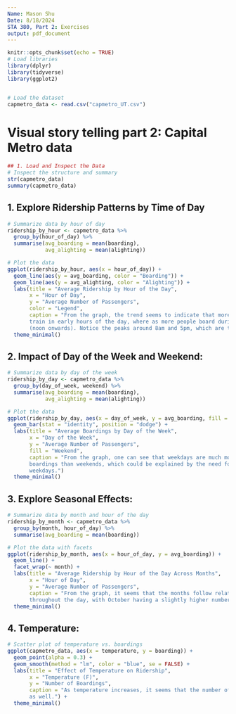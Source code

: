 ```yaml
---
Name: Mason Shu
Date: 8/18/2024
STA 380, Part 2: Exercises
output: pdf_document
---
```


```r
knitr::opts_chunk$set(echo = TRUE)
# Load libraries
library(dplyr)
library(tidyverse)
library(ggplot2)


# Load the dataset
capmetro_data <- read.csv("capmetro_UT.csv")

```

# Visual story telling part 2: Capital Metro data

```r
## 1. Load and Inspect the Data
# Inspect the structure and summary
str(capmetro_data)
summary(capmetro_data)

```
## 1. Explore Ridership Patterns by Time of Day
```r
# Summarize data by hour of day
ridership_by_hour <- capmetro_data %>%
  group_by(hour_of_day) %>%
  summarise(avg_boarding = mean(boarding),
            avg_alighting = mean(alighting))

# Plot the data
ggplot(ridership_by_hour, aes(x = hour_of_day)) +
  geom_line(aes(y = avg_boarding, color = "Boarding")) +
  geom_line(aes(y = avg_alighting, color = "Alighting")) +
  labs(title = "Average Ridership by Hour of the Day",
       x = "Hour of Day",
       y = "Average Number of Passengers",
       color = "Legend",
       caption = "From the graph, the trend seems to indicate that more people get off the
       train in early hours of the day, where as more people board during later hours of the day
       (noon onwards). Notice the peaks around 8am and 5pm, which are typical commuting times.") +
  theme_minimal()
```

## 2. Impact of Day of the Week and Weekend:
```r
# Summarize data by day of the week
ridership_by_day <- capmetro_data %>%
  group_by(day_of_week, weekend) %>%
  summarise(avg_boarding = mean(boarding),
            avg_alighting = mean(alighting))

# Plot the data
ggplot(ridership_by_day, aes(x = day_of_week, y = avg_boarding, fill = weekend)) +
  geom_bar(stat = "identity", position = "dodge") +
  labs(title = "Average Boardings by Day of the Week",
       x = "Day of the Week",
       y = "Average Number of Passengers",
       fill = "Weekend",
       caption = "From the graph, one can see that weekdays are much more popular for
       boardings than weekends, which could be explained by the need for commuting to work on
       weekdays.")
  theme_minimal()

```

## 3. Explore Seasonal Effects:
```r
# Summarize data by month and hour of the day
ridership_by_month <- capmetro_data %>%
  group_by(month, hour_of_day) %>%
  summarise(avg_boarding = mean(boarding))

# Plot the data with facets
ggplot(ridership_by_month, aes(x = hour_of_day, y = avg_boarding)) +
  geom_line() +
  facet_wrap(~ month) +
  labs(title = "Average Ridership by Hour of the Day Across Months",
       x = "Hour of Day",
       y = "Average Number of Passengers",
       caption = "From the graph, it seems that the months follow relatively the same trend
       throughout the day, with October having a slightly higher number of passengers. ")
  theme_minimal()

```

## 4. Temperature:
```r
# Scatter plot of temperature vs. boardings
ggplot(capmetro_data, aes(x = temperature, y = boarding)) +
  geom_point(alpha = 0.3) +
  geom_smooth(method = "lm", color = "blue", se = FALSE) +
  labs(title = "Effect of Temperature on Ridership",
       x = "Temperature (F)",
       y = "Number of Boardings",
       caption = "As temperature increases, it seems that the number of boardings increases
       as well.") +
  theme_minimal()

```

